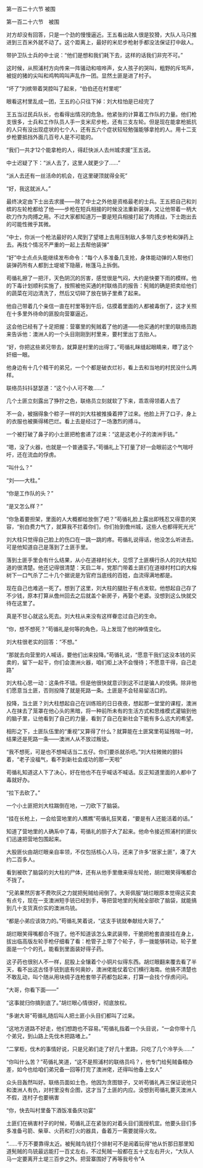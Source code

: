 

第一百二十六节 被围

第一百二十六节　被围

对方却没有回答，只是一个劲的慢慢逼近。王五看出敌人很是狡猾，大队人马只推进到三百米外就不动了。这个距离上，最好的米尼步枪射手都没法保证打中敌人。

带护卫队士兵的中士说：“他们是想和我们耗下去，这样的话我们非完不可。”

这时候，从照浦村方向传来一阵骚动和喧哗声，女人孩子的哭叫，粗野的斥骂声，被捉的猪的尖叫和鸡鸭鸣叫声乱作一团。显然土匪是进了村子。

“坏了”刘槟带着哭腔叫了起来，“伯伯还在村里呢”

眼看这村里乱成一团，王五的心只往下掉：刘大柱怕是已经完了

王五当过民兵队长，也看得出情况的危急。他紧张的计算着工作队的力量。他们枪支很多，士兵和工作队员人手一支米尼步枪，还有三支左轮。但是现在能拿枪抵抗的人只有没出现症状的七个人，还有五六个症状较轻勉强能够拿抢的人。用十二支步枪要抵挡外面几百号人是不可能的。

“我们一共才12个能拿枪的人，得赶快派人去州城求援”王五说。

中士迟疑了下：“派人去了，这里人就更少了……”

“派人去还有一丝活命的机会，在这里硬顶就得全死”

“好，我这就派人。”

最终决定由下士出去求援――除了中士之外他是资格最老的士兵。王五把自己和刘槟的左轮枪都给了他――步枪在短兵相接的时候没法重新装弹，又让他带着一柄大砍刀作为肉搏之用。不过大家都知道万一要是短兵相接打起了肉搏战，下士跑出去的可能性微乎其微。

“中士，你派一个枪法最好的人爬到了望塔上去用压制敌人多带几支步枪和弹药上去。再找个情况不严重的一起上去帮他装弹”

“好”中士点点头能继续发布命令：“每个人多准备几支抢，身体能动弹的人帮他们装弹药所有人都到土堤坡下隐蔽，帐篷马上拆倒。

苟循礼擦了一把汗，天色阴沉的厉害，感觉很是气闷，大约是快要下雨的模样。他的下毒计划顺利实施了，按照被他买通的村联络员的报告：髡贼的确是把卖给他们的蔬菜在河边清洗了，然后又切碎了放在锅子里煮了起来。

他自己带着几个亲信一直在村里等到午后，估摸着里面的人都被毒倒了，这才关照在十多里外待命的匪股向营寨逼近。

这会他已经有了十足把握：营寨里的髡贼着了他的道――他买通的村里的联络员跑来告诉他：澳洲人的一个头目刚刚到村里来，要村里出丁去抬人。

“好，你把这些弟兄带去，就算是村里的出得丁。”苟循礼眯缝起眼睛来，瞟了这个奸细一眼。

他身边有十几个精干的弟兄，一个个都是破衣烂衫，看上去和当地的村民没什么两样。

联络员抖抖瑟瑟道：“这个小人可不敢……”

几个土匪立刻露出了狰狞之色，联络员立刻就软了下来，乖乖得领着人去了

不一会，被捆得象个粽子一样的刘大柱被推搡着押了过来。他脸上开了口子，身上的衣服也被撕得稀巴烂。看上去是经过了一场激烈的搏斗。

一个被打破了鼻子的小土匪把枪套递了过来：“这是这老小子的澳洲手铳。”

“嗯，没了火器，也就是一个普通蛮子。”苟循礼上下打量了好一会眼前这个气喘吁吁，还在流血的俘虏。

“叫什么？”

“刘――大柱。”

“你是工作队的头？”

“是又怎么样？”

“你急着要担架，里面的人大概都给放倒了吧？”苟循礼脸上露出即残忍又得意的笑容，“别白费力气了，就算我不拦着你们，你们抬到儋州城，这些人也都得死光光”

刘大柱只觉得自己脸上的伤口在一跳一跳的疼。苟循礼说得话，他没怎么听进去。可是他知道自己是落到了土匪手里。

落到土匪手里会有什么结果，从小在道禄村长大，见惯了土匪横行杀人的刘大柱知道的很清楚。他还记得很清楚：天启二年，党那门带着土匪们在道禄村村口的大榕树下一口气杀了二十几个据说是为官府当底线的百姓，血流得满地都是。

现在自己也难逃一死了。想到了这里，刘大柱的腿肚子有点发软。他想起自己存了不少钱，原本打算从儋州回去之后就盖个新房子，再娶个老婆。没想到这么快就交待在这里了。

真是不甘心就这么死去。刘大柱从来没有这样眷恋过自己的生命。

“你，想不想死？”苟循礼是何等的角色，马上发现了他的神情变化。

刘大柱很老实的回答：“不想。”

“那就去向营里的人喊话，要他们出来投降。”苟循礼说，“愿意干我们这没本钱的买卖的，留下一起干，你们会澳洲火器，咱们柜上决不会慢待；不愿意干得，自己走路”

刘大柱心思一动：这条件不错。但是他很快就意识到这不过是骗人的伎俩。除非他们愿意当土匪，否则投降了就是死路一条。土匪是不会轻易留活口的。

投降，当土匪？刘大柱想起自己在训练班的日日夜夜，想起那一堂堂的课程，澳洲人在抹去了笼罩在他心头的黑暗，将一种前所未有的生活方式和思维模式灌输到他的脑子里，让他看到了自己的力量，看到了自己在新社会下能有多么远大的希望。

相形之下，土匪队伍里的“重视”又算得了什么？就算能在土匪窝里苟延残喘一时，结果还是死路一条――澳洲人从不放过叛徒。

“我不想死，可是也不想喊话当二五仔。你们要杀就杀吧。”刘大柱微微的颤抖着，“老子没福气，看不到新社会成功的那一天啦”

苟循礼知道这人下了决心，好在他也不在乎喊话不喊话。反正知道里面的人都中了毒就好办。

“拉下去砍了。”

一个小土匪把刘大柱踹倒在地，一刀砍下了脑袋。

“挂在长枪上，一会给营地里的人瞧瞧”苟循礼狂笑着，“要是有人还能活着的话。”

知道了营地里的人确系中了毒，苟循礼的胆子大了起来。他命令接近照浦村的匪伙们迅速把营地包围起来。

大股匪伙由胡烂眼亲自率领，不仅包括核心人马，还来了许多“居家土匪”，凑了大约二百多人。

看到被砍了脑袋的刘大柱的尸体，还有从他手里缴来得左轮抢，胡烂眼笑得嘴都合不拢了。

“兄弟果然厉害不费吹灰之力就把髡贼给闹倒了。大哥佩服”胡烂眼原本觉得这买卖有点亏，现在一支澳洲短手铳已经到手，等把营地里的髡贼全部砍了脑袋，就能搞到几十支货真价实的澳洲鸟铳。

“都是小弟应该效力的。”苟循礼笑着说，“这支手铳就奉献给大哥了。”

胡烂眼笑得嘴都合不拢了。他不知道该怎么束武装带，干脆把枪套直接挂在身上，拔出临高版左轮手枪仔细看了看：枪管子上带了个轮子，手一拨能够转动，轮子里面是一个个的孔，能看到里面装好得子药。

这子药也很别人不一样，屁股上全镶着个小铜片似得东西。胡烂眼翻来覆去看了半天，看不出这古怪手铳到底有何奥妙，澳洲佬能仗着它们横行海南。他搞不清楚也不敢乱动，叫个随从用块绸子连枪套带子药都包起来，打算一会找个俘虏问问。

“大哥，你看下面――”

“这事就归你搞到底了。”胡烂眼心情很好，彻底放权。

“多谢大哥”苟循礼随后叫人把土匪小头目们都叫了过来。

“这地方道路不好走，他们想跑也不容易。”苟循礼指着一个头目说，“一会你带十几个弟兄，到山路上先伐木把路堵上。”

“二掌柜，伐木的事情好说，只是兄弟们走了好几十里路，只吃了几个冷芋头……”

“你叫什么苦？”苟循礼笑道，“这不是照浦村的联络员吗？，他专门给髡贼备粮办差，如今也给咱们弟兄备一回等打完了澳洲佬，还得叫他备上女人”

众头目轰然叫好。联络员面如土色，他因为贪图银子，又听苟循礼再三保证说他只和澳洲人有仇，对村里没有企图，这才当了土匪的内应。没想到苟循礼要灭澳洲人不假，连村子也要祸害

“你，快去叫村里备下酒饭准备庆功宴”

土匪们在祸害村子的时候，苟循礼正在紧张的对着头目们面授机宜。他要头目们多多准备弓箭、柴草、火药和打火的器具，备着万一需要就得火攻。

“……千万不要靠得太近。被髡贼鸟铳打个排射可不是闹着玩得”他从忻那日那里知道髡贼的鸟铳最远能打一百丈左右，不过髡贼一般都在五十丈左右开火，“大队人马一定要离开土堤三百步之外。把营寨围好了再等我号令”A

